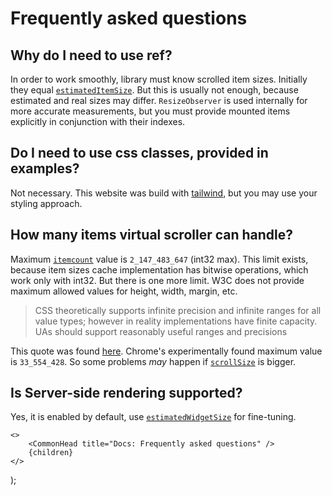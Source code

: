 
# Frequently asked questions

## Why do I need to use ref?

In order to work smoothly, library must know scrolled item sizes. Initially they equal [`estimatedItemSize`](/virtual/headless#estimateditemsize-function-itemsizes-scrollsize-newitemcount---integer). But this is usually not
enough, because estimated and real sizes may differ. `ResizeObserver` is used internally
for more accurate measurements, but you must provide mounted items explicitly in
conjunction with their indexes.

## Do I need to use css classes, provided in examples?

Not necessary. This website was build with [tailwind](https://tailwindcss.com/),
but you may use your styling approach.

## How many items virtual scroller can handle?

Maximum [`itemcount`](/virtual/headless#itemcount-integer) value is `2_147_483_647` (int32 max).
This limit exists, because item sizes cache implementation has bitwise operations, which work only with int32.
But there is one more limit. W3C does not provide maximum allowed values for height, width, margin, etc.

> CSS theoretically supports infinite precision and infinite ranges for all value types;
> however in reality implementations have finite capacity.
> UAs should support reasonably useful ranges and precisions

This quote was found [here](https://www.w3.org/TR/css3-values/). Chrome's experimentally found maximum value is `33_554_428`.
So some problems _may_ happen if [`scrollSize`](/virtual/headless#scrollsize-integer) is bigger.

## Is Server-side rendering supported?

Yes, it is enabled by default, use [`estimatedWidgetSize`](/virtual/headless#estimatedwidgetsize-integer) for fine-tuning.

    <>
        <CommonHead title="Docs: Frequently asked questions" />
        {children}
    </>
);

